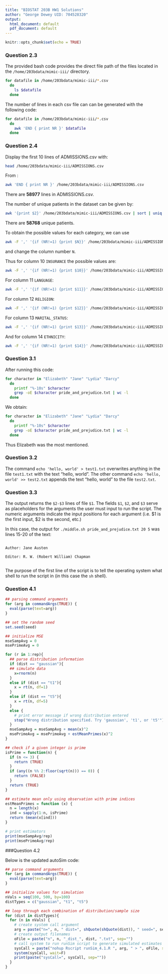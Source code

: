 ```yaml
---
title: "BIOSTAT 203B HW1 Solutions"
author: "George Dewey UID: 704528320"
output:
  html_document: default
  pdf_document: default
---
```


```r
knitr::opts_chunk$set(echo = TRUE)
```

### Question 2.3

The provided bash code provides the direct file path of the files located in the `/home/203bdata/mimic-iii/` directory.

```bash
for datafile in /home/203bdata/mimic-iii/*.csv
  do
    ls $datafile
  done
```

The number of lines in each csv file can can be generated with the following code:

```bash
for datafile in /home/203bdata/mimic-iii/*.csv
  do
    awk 'END { print NR }' $datafile
  done
```

### Question 2.4

Display the first 10 lines of ADMISSIONS.csv with: 

```bash
head /home/203bdata/mimic-iii/ADMISSIONS.csv
```

From :
```bash
awk 'END { print NR }' /home/203bdata/mimic-iii/ADMISSIONS.csv
```
There are **58977** lines in ADMISSIONS.csv.

The number of unique patients in the dataset can be given by:
```bash
awk '{print $2}' /home/203bdata/mimic-iii/ADMISSIONS.csv | sort | uniq | wc -l
```

There are **58768** unique patients.

To obtain the possible values for each category, we can use 
```bash
awk -F ',' '{if (NR!=1) {print $N}}' /home/203bdata/mimic-iii/ADMISSIONS.csv | sort | uniq
```
and change the column number `N`.
 
Thus for column 10 `INSURANCE` the possible values are:

```bash
awk -F ',' '{if (NR!=1) {print $10}}' /home/203bdata/mimic-iii/ADMISSIONS.csv | sort | uniq
```

For column 11 `LANGUAGE`:
```bash
awk -F ',' '{if (NR!=1) {print $11}}' /home/203bdata/mimic-iii/ADMISSIONS.csv | sort | uniq
```

For column 12 `RELIGION`:

```bash
awk -F ',' '{if (NR!=1) {print $12}}' /home/203bdata/mimic-iii/ADMISSIONS.csv | sort | uniq
```

For column 13 `MARITAL_STATUS`:

```bash
awk -F ',' '{if (NR!=1) {print $13}}' /home/203bdata/mimic-iii/ADMISSIONS.csv | sort | uniq
```

And for column 14 `ETHNICITY`:

```bash
awk -F ',' '{if (NR!=1) {print $14}}' /home/203bdata/mimic-iii/ADMISSIONS.csv | sort | uniq
```

### Question 3.1

After running this code:

```bash
for character in "Elizabeth" "Jane" "Lydia" "Darcy"
  do
    printf "%-10s" $character 
    grep -oE $character pride_and_prejudice.txt | wc -l
  done
```

We obtain:

```bash
for character in "Elizabeth" "Jane" "Lydia" "Darcy"
  do
    printf "%-10s" $character 
    grep -oE $character pride_and_prejudice.txt | wc -l
  done
```
Thus Elizabeth was the most mentioned.

### Question 3.2

The command `echo 'hello, world' > test1.txt` overwrites anything in the file `test1.txt` with the text "hello, world".  The other command `echo 'hello, world' >> test2.txt` appends the text "hello, world" to the file `test2.txt`.

### Question 3.3

The output returns the `$2-$3` lines of file `$1`.
The fields `$1`, `$2`, and `$3` serve as placeholders for the arguments the user must input to run the script.
The numeric arguments indicate the input positions for each argument (i.e. $1 is the first input, $2 is the second, etc.)

In this case, the output for `./middle.sh pride_and_prejudice.txt 20 5` was lines 15-20 of the text:

```

Author: Jane Austen

Editor: R. W. (Robert William) Chapman


```

The purpose of the first line of the script is to tell the operating system what shell to run the script in (in this case the `sh` shell).

### Question 4.1

```r
## parsing command arguments
for (arg in commandArgs(TRUE)) {
  eval(parse(text=arg))
}

## set the random seed
set.seed(seed)

## initialize MSE
mseSampAvg = 0
msePrimeAvg = 0

for (r in 1:rep){
  ## parse distribution information
  if (dist == "gaussian"){
  ## simulate data
    x=rnorm(n)
  }
  else if (dist == "t1"){
    x = rt(n, df=1)
  }
  else if (dist == "t5"){
    x = rt(n, df=5)
  }
  else {
    # print error message if wrong distribution entered
    stop("Wrong distribution specified. Try 'gaussian', 't1', or 't5'")
  }
  mseSampAvg = mseSampAvg + mean(x)^2
  msePrimeAvg = msePrimeAvg + estMeanPrimes(x)^2
}

## check if a given integer is prime
isPrime = function(n) {
  if (n <= 3) {
    return (TRUE)
  }
  if (any((n %% 2:floor(sqrt(n))) == 0)) {
    return (FALSE)
  }
  return (TRUE)
}

## estimate mean only using observation with prime indices
estMeanPrimes = function (x) {
  n = length(x)
  ind = sapply(1:n, isPrime)
  return (mean(x[ind]))
}

# print estimators
print(mseSampAvg/rep)
print(msePrimeAvg/rep)
```

###Question 4.2

Below is the updated autoSim code:

```r
## parse command arguments
for (arg in commandArgs(TRUE)) {
  eval(parse(text=arg))
}

## initialize values for simulation
nVals = seq(100, 500, by=100)
distTypes = c("gaussian", "t1", "t5")

## loop through each combination of distribution/sample size
for (dist in distTypes){
  for (n in nVals) {
    # create system call argument
    arg = paste("n=", n, " dist=", shQuote(shQuote(dist)), " seed=", seed, " rep=", rep, sep="")
    # create output filenames
    oFile = paste("n", n, "_dist_", dist, ".txt", sep="")
    # call system to run runSim script to generate simulated estimates
    sysCall = paste("nohup Rscript runSim_4.1.R ", arg, " > ", oFile, sep="")
    system(sysCall, wait=F)
    print(paste("sysCall=", sysCall, sep=""))
  }
}
```


